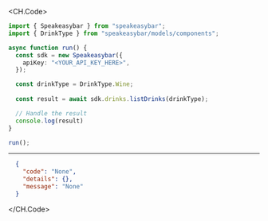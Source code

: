
<CH.Code>
```typescript ListDrinks.ts
import { Speakeasybar } from "speakeasybar";
import { DrinkType } from "speakeasybar/models/components";

async function run() {
  const sdk = new Speakeasybar({
    apiKey: "<YOUR_API_KEY_HERE>",
  });

  const drinkType = DrinkType.Wine;
  
  const result = await sdk.drinks.listDrinks(drinkType);

  // Handle the result
  console.log(result)
}

run();
```
---

```json Example Response
  {
    "code": "None",
    "details": {},
    "message": "None"
  }
```
</CH.Code>

